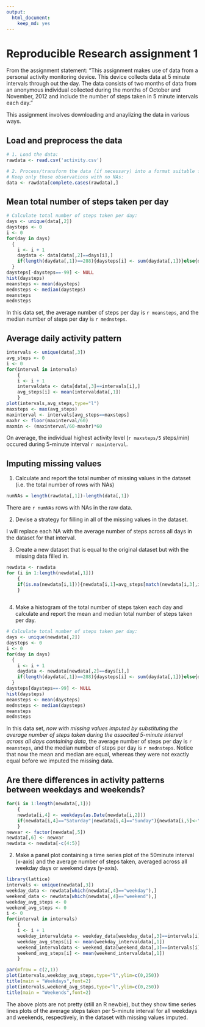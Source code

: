 ```yaml
---
output:
  html_document:
    keep_md: yes
---
```


Reproducible Research assignment 1
===========================================================

From the assignment statement: "This assignment makes use of data from a personal activity monitoring device. This device collects data at 5 minute intervals through out the day. The data consists of two months of data from an anonymous individual collected during the months of October and November, 2012 and include the number of steps taken in 5 minute intervals each day."

This assignment involves downloading and anaylizing the data in various ways.

## Load and preprocess the data

```r
# 1. Load the data:
rawdata <- read.csv('activity.csv')

# 2. Process/transform the data (if necessary) into a format suitable for your analysis:
# Keep only those observations with no NAs:
data <- rawdata[complete.cases(rawdata),]
```

## Mean total number of steps taken per day

```r
# Calculate total number of steps taken per day:
days <- unique(data[,2])
daysteps <- 0
i <- 0
for(day in days)
  { 
	i <- i + 1
	daydata <- data[data[,2]==days[i],]
	if(length(daydata[,1])==288){daysteps[i] <- sum(daydata[,1])}else{daysteps[i]<--99}
  }
daysteps[-daysteps==-99] <- NULL
hist(daysteps)
meansteps <- mean(daysteps)
mednsteps <- median(daysteps)
meansteps
mednsteps
```

In this data set, the average number of steps per day is `r meansteps`, and the median number of steps per day is `r mednsteps`.

## Average daily activity pattern

```r
intervals <- unique(data[,3])
avg_steps <- 0
i <- 0
for(interval in intervals)
	{
	i <- i + 1
	intervaldata <- data[data[,3]==intervals[i],]
	avg_steps[i] <- mean(intervaldata[,1])	
	}
plot(intervals,avg_steps,type="l")
maxsteps <- max(avg_steps)
maxinterval <- intervals[avg_steps==maxsteps]
maxhr <- floor(maxinterval/60)
maxmin <- (maxinterval/60-maxhr)*60
```
On average, the individual highest activity level (`r maxsteps/5` steps/min) occured during 5-minute interval `r maxinterval`.

## Imputing missing values

1. Calculate and report the total number of missing values in the dataset (i.e. the total number of rows with NAs)

```r
numNAs = length(rawdata[,1])-length(data[,1])
```
There are `r numNAs` rows with NAs in the raw data.

2. Devise a strategy for filling in all of the missing values in the dataset.

I will replace each NA with the average number of steps across all days in the dataset for that interval.

3. Create a new dataset that is equal to the original dataset but with the missing data filled in.

```r
newdata <- rawdata
for (i in 1:length(newdata[,1]))
	{
	if(is.na(newdata[i,1])){newdata[i,1]=avg_steps[match(newdata[i,3],intervals)]}
	}
	
```

4.  Make a histogram of the total number of steps taken each day and calculate and report the mean and median total number of steps taken per day.

```r
# Calculate total number of steps taken per day:
days <- unique(newdata[,2])
daysteps <- 0
i <- 0
for(day in days)
  { 
	i <- i + 1
	daydata <- newdata[newdata[,2]==days[i],]
	if(length(daydata[,1])==288){daysteps[i] <- sum(daydata[,1])}else{daysteps[i]<--99}
  }
daysteps[daysteps==-99] <- NULL
hist(daysteps)
meansteps <- mean(daysteps)
mednsteps <- median(daysteps)
meansteps
mednsteps
```
In this data set, *now with missing values imputed by substituting the average number of steps taken during the associted 5-minute interval across all days containing data*, the average number of steps per day is `r meansteps`, and the median number of steps per day is `r mednsteps`. Notice that now the mean and median are equal, whereas they were not exactly equal before we imputed the missing data.

## Are there differences in activity patterns between weekdays and weekends?

```r
for(i in 1:length(newdata[,1]))
	{
	newdata[i,4] <- weekdays(as.Date(newdata[i,2]))
	if(newdata[i,4]=="Saturday"|newdata[i,4]=="Sunday"){newdata[i,5]<-"weekend"}else{newdata[i,5]<-"weekday"}
	}
newvar <- factor(newdata[,5])
newdata[,6] <- newvar
newdata <- newdata[-c(4:5)]
```

2. Make a panel plot containing a time series plot of the 50minute interval (x-axis) and the average number of steps taken, averaged across all weekday days or weekend days (y-axis).

```r
library(lattice)
intervals <- unique(newdata[,3])
weekday_data <- newdata[which(newdata[,4]=="weekday"),]
weekend_data <- newdata[which(newdata[,4]=="weekend"),]
weekday_avg_steps <- 0
weekend_avg_steps <- 0
i <- 0
for(interval in intervals)
	{
	i <- i + 1
	weekday_intervaldata <- weekday_data[weekday_data[,3]==intervals[i],]
	weekday_avg_steps[i] <- mean(weekday_intervaldata[,1])
	weekend_intervaldata <- weekend_data[weekend_data[,3]==intervals[i],]
	weekend_avg_steps[i] <- mean(weekend_intervaldata[,1])
	}

par(mfrow = c(2,1))
plot(intervals,weekday_avg_steps,type="l",ylim=c(0,250))
title(main = "Weekdays",font=2)
plot(intervals,weekend_avg_steps,type="l",ylim=c(0,250))
title(main = "Weekends",font=2)

```

The above plots are not pretty (still an R newbie), but they show time series lines plots of the average steps taken per 5-minute interval for all weekdays and weekends, respectively, in the dataset with missing values imputed.

